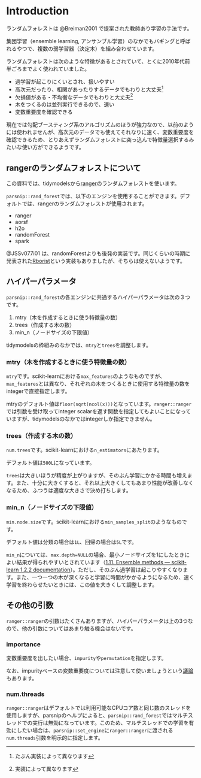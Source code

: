 # Introduction {#intro}

ランダムフォレストは @Breiman2001 で提案された教師あり学習の手法です。

集団学習（ensemble learning, アンサンブル学習）のなかでもバギングと呼ばれるやつで、複数の弱学習器（決定木）を組み合わせています。

ランダムフォレストは次のような特徴があるとされていて、とくに2010年代前半ごろまでよく使われていました。

- 過学習が起こりにくいとされ、扱いやすい
- 高次元だったり、相関があったりするデータでもわりと大丈夫^[たぶん実装によって異なります]
- 欠損値がある・不均衡なデータでもわりと大丈夫^[実装によって異なります]
- 木をつくるのは並列実行できるので、速い
- 変数重要度を確認できる

現在では勾配ブースティング系のアルゴリズムのほうが強力なので、以前のようには使われませんが、高次元のデータでも使えてそれなりに速く、変数重要度を確認できるため、とりあえずランダムフォレストに突っ込んで特徴量選択するみたいな使い方ができるようです。


## rangerのランダムフォレストについて

この資料では、tidymodelsから[ranger](https://cran.r-project.org/package=ranger)のランダムフォレストを使います。

`parsnip::rand_forest`では、以下のエンジンを使用することができます。デフォルトでは、rangerのランダムフォレストが使用されます。

- ranger
- aorsf
- h2o
- randomForest
- spark

@JSSv077i01 は、randomForestよりも後発の実装です。同じくらいの時期に発表された[Rborist](https://cran.r-project.org/package=Rborist)という実装もありましたが、そちらは使えないようです。


## ハイパーパラメータ

`parsnip::rand_forest`の各エンジンに共通するハイパーパラメータは次の３つです。

1. mtry（木を作成するときに使う特徴量の数）
2. trees（作成する木の数）
3. min_n（ノードサイズの下限値）

tidymodelsの枠組みのなかでは、`mtry`と`trees`を調整します。


### mtry（木を作成するときに使う特徴量の数）

`mtry`です。scikit-learnにおける`max_features`のようなものですが、`max_features`とは異なり、それぞれの木をつくるときに使用する特徴量の数をintegerで直接指定します。

mtryのデフォルト値は`floor(sqrt(ncol(x)))`となっています。`ranger::ranger`では引数を受け取ってinteger scalarを返す関数を指定してもよいことになっていますが、tidymodelsのなかではintegerしか指定できません。


### trees（作成する木の数）

`num.trees`です。scikit-learnにおける`n_estimators`にあたります。

デフォルト値は`500L`になっています。

`trees`は大きいほうが精度が上がりますが、そのぶん学習にかかる時間も増えます。また、十分に大きくすると、それ以上大きくしてもあまり性能が改善しなくなるため、ふつうは適度な大きさで決め打ちします。


### min_n（ノードサイズの下限値）

`min.node.size`です。scikit-learnにおける`min_samples_split`のようなものです。

デフォルト値は分類の場合は`1L`、回帰の場合は`5L`です。

`min_n`については、`max.depth=NULL`の場合、最小ノードサイズを1にしたときによい結果が得られやすいとされています（[1.11. Ensemble methods — scikit-learn 1.2.2 documentation](https://scikit-learn.org/stable/modules/ensemble.html#parameters)）。ただし、そのぶん過学習は起こりやすくなります。また、一つ一つの木が深くなると学習に時間がかかるようになるため、速く学習を終わらせたいときには、この値を大きくして調整します。


## その他の引数

`ranger::ranger`の引数はたくさんありますが、ハイパーパラメータは上の3つなので、他の引数についてはあまり触る機会はないです。


### importance

変数重要度を出したい場合、`impurity`や`permutation`を指定します。

なお、impurityベースの変数重要度については注意して使いましょうという[議論](https://scikit-learn.org/stable/modules/ensemble.html#feature-importance-evaluation)もあります。


### num.threads

`ranger::ranger`はデフォルトでは利用可能なCPUコア数と同じ数のスレッドを使用しますが、parsnipのヘルプによると、`parsnip::rand_forest`ではマルチスレッドでの実行は無効になっています。このため、マルチスレッドでの学習を有効にしたい場合は、`parsnip::set_engine`に`ranger::ranger`に渡される`num.threads`引数を明示的に指定します。

